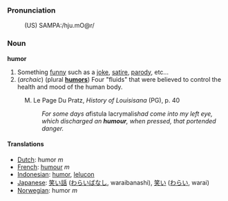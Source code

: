 ===Pronunciation===
:(US) SAMPA:/hju.mO@r/

===Noun===

'''humor'''

# Something [[funny]] such as a [[joke]], [[satire]], [[parody]], etc...
# (''archaic'') (plural '''[[humors]]''') Four "fluids" that were believed to control the health and mood of the human body.
:M. Le Page Du Pratz, ''History of Louisisana'' (PG), p. 40
:: ''For some days a ''fistula lacrymalis'' had come into my left eye, which discharged an '''humour''', when pressed, that portended danger.''

====Translations====
*[[Dutch]]: humor ''m''
*[[French]]: [[humour]] ''m''
*[[Indonesian]]: [[humor]], [[lelucon]]
*[[Japanese]]: [[笑い話]] ([[わらいばなし]], waraibanashi), [[笑い]] ([[わらい]], warai)
*[[Norwegian]]: humor ''m''